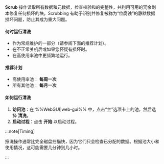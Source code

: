 **Scrub** 操作读取所有数据和元数据，检查校验和的完整性，并利用可用的冗余副本修复任何损坏的块。Scrubbing 有助于识别并修复被称为“位腐蚀”的静默数据损坏问题，防止其成为重大问题。

<h4>何时运行清洗</h4>

- 作为常规维护的一部分（请参阅下面的推荐计划）。
- 在不正常关机后或如果您怀疑有损坏时。
- 在高使用率池中更频繁地运行。

<h4>推荐计划</h4>

- 高使用率池： **每周一次**
- 所有其他池： **每月一次**

<h4>如何运行清洗</h4>

1. **访问池**：在 %%WebGUI|web-gui%% 中，点击“主”选项卡上的池，然后选择 **清洗**。
2. **启动过程**：点击 **开始** 以启动过程。

:::note\[Timing]

擦洗操作通常比完全磁盘扫描快，因为它们只会检查已分配的数据。根据池大小和使用情况，这可能需要几分钟到几小时。

:::
